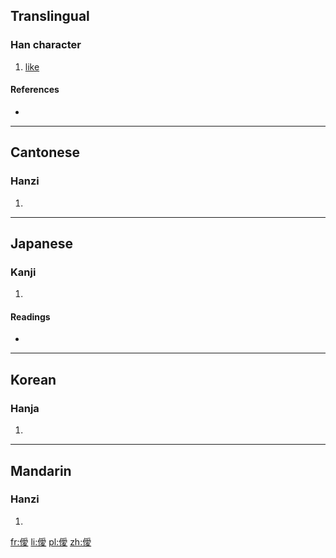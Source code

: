 ==Translingual==

===Han character===
{{Han char|rn=9|rad=人|as=13|sn=15|four=2224<sub>7</sub>|canj=人月月水 (OBBE)|ids=⿰[[亻]][[愛]]}}

# [[like]]

====References====
* {{Han ref|kx=0119.231|dkj=01170|hdz=10226.080|uh=50FE|ud=20734|bh=E4ED|bd=58605}}

----

==Cantonese==

===Hanzi===
{{yue-hanzi|jyut=[[oi2]], [[oi3]]|y=oi2, oi3}}

# {{defn|lang=yue|sort=人13}}

----

==Japanese==

===Kanji===
{{ja-kanji|grade=|rs=人13}}

# {{defn|lang=ja|sort=人13}}

====Readings====
* {{ja-readings|on=[[あい]] (ai)|kun=[[ほのか]] (honoka), [[かくれる]] (kakureru), [[むせぶ]] (musebu), [[かなしむ]] (kanashimu)}}

----

==Korean==

===Hanja===
{{ko-hanja|hangeul=애|rv=ae|mr=ae}}

# {{defn|lang=ko|sort=人13}}

----

==Mandarin==

===Hanzi===
{{cmn-hanzi|pin=[[ài]] ([[ai4]])|wg=ai<sup>4</sup>}}

# {{defn|lang=cmn|sort=人13}}

[[fr:僾]]
[[li:僾]]
[[pl:僾]]
[[zh:僾]]